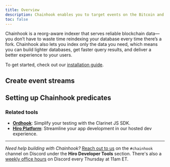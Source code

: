 ```yaml
---
title: Overview
description: Chainhook enables you to target events on the Bitcoin and Stacks blockchain important to your use case in order to trigger actions based on those events.
toc: false
---
```


Chainhook is a reorg-aware indexer that serves reliable blockchain data—you don’t have to waste time reindexing your database every time there’s a fork. Chainhook also lets you index only the data you need, which means you can build lighter databases, get faster query results, and deliver a better experience to your users.

To get started, check out our [installation guide](/stacks/clarinet/installation).

## Create event streams

<Cards>
  <Card
    href="/stacks/chainhook/guides/chainhook-as-a-service"
    title="Create a Bitcoin chainhook"
    description="Build a chainhook that indexes events on the Bitcoin blockchain."
  />
  <Card
    href="/stacks/chainhook/guides/chainhook-as-a-service-with-stacks-node"
    title="Create a Stacks chainhook"
    description="Build a chainhook that indexes events on the Stacks blockchain."
  />
  <Card
    href="/stacks/chainhook/guides/register-chainhooks-on-devnet"
    title="Test your chainhooks"
    description="Test and debug your chainhooks in a local environment."
  />
</Cards>

## Setting up Chainhook predicates

<Cards>
  <Card
    href="/stacks/chainhook/concepts/bitcoin-predicates"
    title="Bitcoin predicates"
    description="A list of "if this, then that" logic for Bitcoin chainhooks."
  />
  <Card
    href="/stacks/chainhook/concepts/stacks-predicates"
    title="Stacks predicates"
    description="A list of "if this, then that" logic for Bitcoin chainhooks."
  />
</Cards>

### Related tools

- **[Ordhook](/ordinals/ordhook)**: Simplify your testing with the Clarinet JS SDK.
- **[Hiro Platform](/stacks/platform)**: Streamline your app development in our hosted dev experience.

---

_Need help building with Chainhook?_  [Reach out to us](https://stacks.chat/) on the `#chainhook` channel on Discord under the **Hiro Developer Tools** section. There's also a [weekly office hours](https://events.stacks.co/event/HD16484710) on Discord every Thursday at 11am ET.
